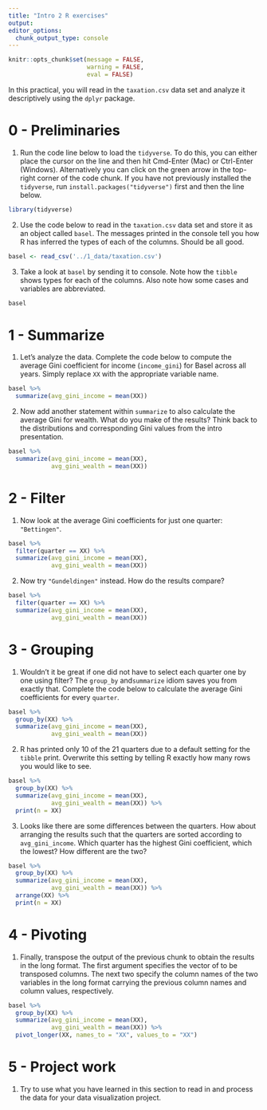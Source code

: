 ```yaml
---
title: "Intro 2 R exercises"
output:
editor_options:
  chunk_output_type: console
---
```

```r
knitr::opts_chunk$set(message = FALSE, 
                      warning = FALSE,
                      eval = FALSE)
```
In this practical, you will read in the `taxation.csv` data set and analyze it descriptively using the `dplyr` package.

# 0 - Preliminaries

1. Run the code line below to load the `tidyverse`. To do this, you can either place the cursor on the line and then hit Cmd-Enter (Mac) or Ctrl-Enter (Windows). Alternatively you can click on the green arrow in the top-right corner of the code chunk. If you have not previously installed the `tidyverse`, run `install.packages("tidyverse")` first and then the line below. 

```r
library(tidyverse)
```

2. Use the code below to read in the `taxation.csv` data set and store it as an object called `basel`. The messages printed in the console tell you how R has inferred the types of each of the columns. Should be all good.

```r
basel <- read_csv('../1_data/taxation.csv')
```

3. Take a look at `basel` by sending it to console. Note how the `tibble` shows types for each of the columns. Also note how some cases and variables are abbreviated. 

```r
basel
```

# 1 - Summarize

1. Let's analyze the data. Complete the code below to compute the average Gini coefficient for income (`income_gini`) for Basel across all years. Simply replace `XX` with the appropriate variable name.

```r
basel %>% 
  summarize(avg_gini_income = mean(XX))
```

2. Now add another statement within `summarize` to also calculate the average Gini for wealth. What do you make of the results? Think back to the distributions and corresponding Gini values from the intro presentation. 

```r
basel %>% 
  summarize(avg_gini_income = mean(XX),
            avg_gini_wealth = mean(XX))
```

# 2 - Filter

1. Now look at the average Gini coefficients for just one quarter: `"Bettingen"`. 

```r
basel %>% 
  filter(quarter == XX) %>% 
  summarize(avg_gini_income = mean(XX),
            avg_gini_wealth = mean(XX))
```

2. Now try `"Gundeldingen"` instead. How do the results compare?  

```r
basel %>% 
  filter(quarter == XX) %>% 
  summarize(avg_gini_income = mean(XX),
            avg_gini_wealth = mean(XX))
```

# 3 - Grouping

1. Wouldn't it be great if one did not have to select each quarter one by one using filter? The `group_by` and`summarize` idiom saves you from exactly that. Complete the code below to calculate the average Gini coefficients for every `quarter`.  

```r
basel %>% 
  group_by(XX) %>% 
  summarize(avg_gini_income = mean(XX),
            avg_gini_wealth = mean(XX))
```

2. R has printed only 10 of the 21 quarters due to a default setting for the `tibble` print. Overwrite this setting by telling R exactly how many rows you would like to see. 

```r
basel %>% 
  group_by(XX) %>% 
  summarize(avg_gini_income = mean(XX),
            avg_gini_wealth = mean(XX)) %>% 
  print(n = XX)
```

3. Looks like there are some differences between the quarters. How about arranging the results such that the quarters are sorted according to `avg_gini_income`. Which quarter has the highest Gini coefficient, which the lowest? How different are the two?

```r
basel %>% 
  group_by(XX) %>% 
  summarize(avg_gini_income = mean(XX),
            avg_gini_wealth = mean(XX)) %>% 
  arrange(XX) %>% 
  print(n = XX)
```

# 4 - Pivoting

1. Finally, transpose the output of the previous chunk to obtain the results in the long format. The first argument specifies the vector of to be transposed columns. The next two specify the column names of the two variables in the long format carrying the previous column names and column values, respectively.  

```r
basel %>% 
  group_by(XX) %>% 
  summarize(avg_gini_income = mean(XX),
            avg_gini_wealth = mean(XX)) %>% 
  pivot_longer(XX, names_to = "XX", values_to = "XX")
```

# 5 - Project work

1. Try to use what you have learned in this section to read in and process the data for your data visualization project. 


